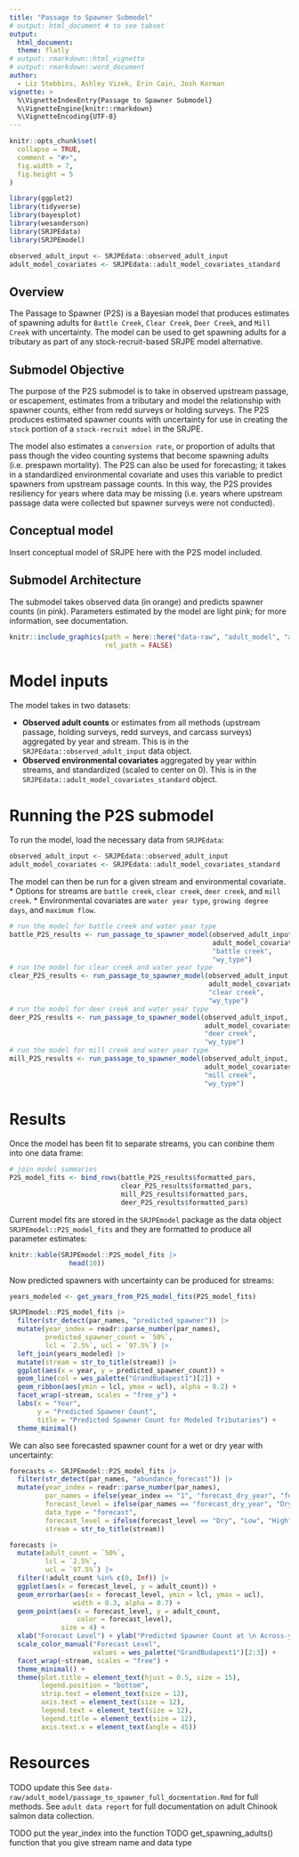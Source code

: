 ```yaml
---
title: "Passage to Spawner Submodel"
# output: html_document # to see tabset
output:
  html_document:
  theme: flatly
# output: rmarkdown::html_vignette
# output: rmarkdown::word_document
author:
  - Liz Stebbins, Ashley Vizek, Erin Cain, Josh Korman
vignette: >
  %\VignetteIndexEntry{Passage to Spawner Submodel}
  %\VignetteEngine{knitr::rmarkdown}
  %\VignetteEncoding{UTF-8}
---
```


```r
knitr::opts_chunk$set(
  collapse = TRUE,
  comment = "#>",
  fig.width = 7,
  fig.height = 5
)
```

```r
library(ggplot2)
library(tidyverse)
library(bayesplot)
library(wesanderson)
library(SRJPEdata)
library(SRJPEmodel)
```

```r
observed_adult_input <- SRJPEdata::observed_adult_input
adult_model_covariates <- SRJPEdata::adult_model_covariates_standard
```

## Overview

The Passage to Spawner (P2S) is a Bayesian model that produces estimates of spawning adults for `Battle Creek`, `Clear Creek`, `Deer Creek`, and `Mill Creek` with uncertainty. The model can be used to get spawning adults for a tributary as part of any stock-recruit-based SRJPE model alternative.

## Submodel Objective
The purpose of the P2S submodel is to take in observed upstream passage, or escapement, estimates from a tributary and model the relationship with spawner counts, either from redd surveys or holding surveys. The P2S produces estimated spawner counts with uncertainty for use in creating the `stock` portion of a `stock-recruit mdoel` in the SRJPE.

The model also estimates a `conversion rate`, or proportion of adults that pass though the video counting systems that become spawning adults (i.e. prespawn mortality). The P2S can also be used for forecasting; it takes in a standardized environmental covariate and uses this variable to predict spawners from upstream passage counts. In this way, the P2S provides resiliency for years where data may be missing (i.e. years where upstream passage data were collected but spawner surveys were not conducted).

## Conceptual model
Insert conceptual model of SRJPE here with the P2S model included.

## Submodel Architecture

The submodel takes observed data (in orange) and predicts spawner counts (in pink). Parameters estimated by the model are light pink; for more information, see documentation.

```r
knitr::include_graphics(path = here::here("data-raw", "adult_model", "adult_model_plots", "parameter_diagram.png"),
                        rel_path = FALSE)
```

# Model inputs

The model takes in two datasets:

* **Observed adult counts** or estimates from all methods (upstream passage, holding surveys, redd surveys, and carcass surveys) aggregated by year and stream. This is in the `SRJPEdata::observed_adult_input` data object.
* **Observed environmental covariates** aggregated by year within streams, and standardized (scaled to center on 0). This is in the `SRJPEdata::adult_model_covariates_standard` object.

# Running the P2S submodel

To run the model, load the necessary data from `SRJPEdata`:

```r
observed_adult_input <- SRJPEdata::observed_adult_input
adult_model_covariates <- SRJPEdata::adult_model_covariates_standard
```

The model can then be run for a given stream and environmental covariate.
* Options for streams are `battle creek`, `clear creek`, `deer creek`, and `mill creek`.
* Environmental covariates are `water year type`, `growing degree days`, and `maximum flow`.

```r
# run the model for battle creek and water year type
battle_P2S_results <- run_passage_to_spawner_model(observed_adult_input,
                                                   adult_model_covariates,
                                                   "battle creek",
                                                   "wy_type")
# run the model for clear creek and water year type
clear_P2S_results <- run_passage_to_spawner_model(observed_adult_input,
                                                  adult_model_covariates,
                                                  "clear creek",
                                                  "wy_type")
# run the model for deer creek and water year type
deer_P2S_results <- run_passage_to_spawner_model(observed_adult_input,
                                                 adult_model_covariates,
                                                 "deer creek",
                                                 "wy_type")
# run the model for mill creek and water year type
mill_P2S_results <- run_passage_to_spawner_model(observed_adult_input,
                                                 adult_model_covariates,
                                                 "mill creek",
                                                 "wy_type")
```

# Results

Once the model has been fit to separate streams, you can conbine them into one data frame:
```r
# join model summaries
P2S_model_fits <- bind_rows(battle_P2S_results$formatted_pars,
                            clear_P2S_results$formatted_pars,
                            mill_P2S_results$formatted_pars,
                            deer_P2S_results$formatted_pars)
```

Current model fits are stored in the `SRJPEmodel` package as the data object `SRJPEmodel::P2S_model_fits` and they are formatted to produce all parameter estimates:

```r
knitr::kable(SRJPEmodel::P2S_model_fits |>
               head(10))
```

Now predicted spawners with uncertainty can be produced for streams:

```r
years_modeled <- get_years_from_P2S_model_fits(P2S_model_fits)

SRJPEmodel::P2S_model_fits |>
  filter(str_detect(par_names, "predicted_spawner")) |>
  mutate(year_index = readr::parse_number(par_names),
         predicted_spawner_count = `50%`,
         lcl = `2.5%`, ucl = `97.5%`) |>
  left_join(years_modeled) |>
  mutate(stream = str_to_title(stream)) |>
  ggplot(aes(x = year, y = predicted_spawner_count)) +
  geom_line(col = wes_palette("GrandBudapest1")[2]) +
  geom_ribbon(aes(ymin = lcl, ymax = ucl), alpha = 0.2) +
  facet_wrap(~stream, scales = "free_y") +
  labs(x = "Year",
       y = "Predicted Spawner Count",
       title = "Predicted Spawner Count for Modeled Tributaries") +
  theme_minimal()
```

We can also see forecasted spawner count for a wet or dry year with uncertainty:

```r
forecasts <- SRJPEmodel::P2S_model_fits |>
  filter(str_detect(par_names, "abundance_forecast")) |>
  mutate(year_index = readr::parse_number(par_names),
         par_names = ifelse(year_index == "1", "forecast_dry_year", "forecast_wet_year"),
         forecast_level = ifelse(par_names == "forecast_dry_year", "Dry", "Wet"),
         data_type = "forecast",
         forecast_level = ifelse(forecast_level == "Dry", "Low", "High"),
         stream = str_to_title(stream))

forecasts |>
  mutate(adult_count = `50%`,
         lcl = `2.5%`,
         ucl = `97.5%`) |>
  filter(!adult_count %in% c(0, Inf)) |>
  ggplot(aes(x = forecast_level, y = adult_count)) +
  geom_errorbar(aes(x = forecast_level, ymin = lcl, ymax = ucl),
                width = 0.3, alpha = 0.7) +
  geom_point(aes(x = forecast_level, y = adult_count,
                 color = forecast_level),
             size = 4) +
  xlab("Forecast Level") + ylab("Predicted Spawner Count at \n Across-year Mean Passage") +
  scale_color_manual("Forecast Level",
                     values = wes_palette("GrandBudapest1")[2:3]) +
  facet_wrap(~stream, scales = "free") +
  theme_minimal() +
  theme(plot.title = element_text(hjust = 0.5, size = 15),
        legend.position = "bottom",
        strip.text = element_text(size = 12),
        axis.text = element_text(size = 12),
        legend.text = element_text(size = 12),
        legend.title = element_text(size = 12),
        axis.text.x = element_text(angle = 45))
```

# Resources

TODO update this
See `data-raw/adult_model/passage_to_spawner_full_docmentation.Rmd` for full methods.
See `adult data report` for full documentation on adult Chinook salmon data collection.

TODO put the year_index into the function
TODO get_spawning_adults() function that you give stream name and data type

